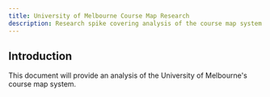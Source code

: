 ```yaml
---
title: University of Melbourne Course Map Research
description: Research spike covering analysis of the course map system provided by the University of Melbourne.
---
```


## Introduction

This document will provide an analysis of the University of Melbourne's course map system.

